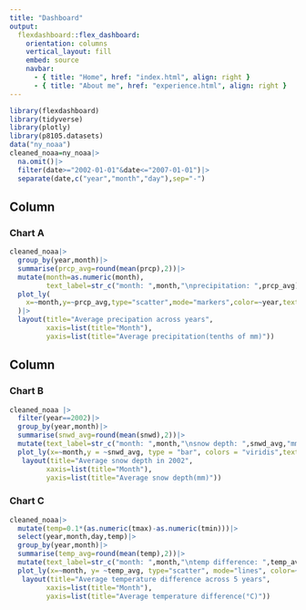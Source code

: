 ```yaml
---
title: "Dashboard"
output: 
  flexdashboard::flex_dashboard:
    orientation: columns
    vertical_layout: fill
    embed: source
    navbar:
      - { title: "Home", href: "index.html", align: right }
      - { title: "About me", href: "experience.html", align: right }
---
```


```r
library(flexdashboard)
library(tidyverse)
library(plotly)
library(p8105.datasets)
data("ny_noaa")
cleaned_noaa=ny_noaa|>
  na.omit()|>
  filter(date>="2002-01-01"&date<="2007-01-01")|>
  separate(date,c("year","month","day"),sep="-")
```

Column {data-width=650}
-----------------------------------------------------------------------

### Chart A

```r
cleaned_noaa|>
  group_by(year,month)|>
  summarise(prcp_avg=round(mean(prcp),2))|>
  mutate(month=as.numeric(month),
         text_label=str_c("month: ",month,"\nprecipitation: ",prcp_avg))|>
  plot_ly(
    x=~month,y=~prcp_avg,type="scatter",mode="markers",color=~year,text=~text_label
  )|>
  layout(title="Average precipation across years",
         xaxis=list(title="Month"),
         yaxis=list(title="Average precipitation(tenths of mm)"))
```

Column {data-width=350}
-----------------------------------------------------------------------

### Chart B

```r
cleaned_noaa |> 
  filter(year==2002)|> 
  group_by(year,month)|>
  summarise(snwd_avg=round(mean(snwd),2))|>
  mutate(text_label=str_c("month: ",month,"\nsnow depth: ",snwd_avg,"mm"))|>
  plot_ly(x=~month,y = ~snwd_avg, type = "bar", colors = "viridis",text=~text_label)|>
   layout(title="Average snow depth in 2002",
         xaxis=list(title="Month"),
         yaxis=list(title="Average snow depth(mm)"))

```

### Chart C

```r
cleaned_noaa|>
  mutate(temp=0.1*(as.numeric(tmax)-as.numeric(tmin)))|>
  select(year,month,day,temp)|>
  group_by(year,month)|>
  summarise(temp_avg=round(mean(temp),2))|>
  mutate(text_label=str_c("month: ",month,"\ntemp difference: ",temp_avg,"°C"))|>
  plot_ly(x=~month, y= ~temp_avg, type="scatter", mode="lines", color=~year,text=~text_label)|>
   layout(title="Average temperature difference across 5 years",
         xaxis=list(title="Month"),
         yaxis=list(title="Average temperature difference(°C)"))
```

